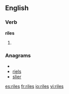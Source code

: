 
==English==

===Verb===
'''riles'''

# {{third-person singular of|[[rile]]}}

===Anagrams===
* {{alphagram|eilrs}}
* [[riels#English|riels]]
* [[slier#English|slier]]

[[es:riles]]
[[fr:riles]]
[[io:riles]]
[[vi:riles]]
